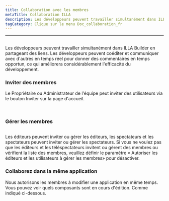 ```yaml
---
title: Collaboration avec les membres
metaTitle: Collaboration ILLA
description: Les développeurs peuvent travailler simultanément dans ILLA Builder en partageant des liens. Les développeurs peuvent coéditer et communiquer avec d'autres en temps réel pour donner des commentaires en temps opportun, ce qui améliorera considérablement l'efficacité du développement.
tagCategory: Clique sur le menu Doc_collaboration_fr
---
```


* * *

## <Heading hidden>Collaboration avec les membres</Heading>

Les développeurs peuvent travailler simultanément dans ILLA Builder en partageant des liens. Les développeurs peuvent coéditer et communiquer avec d'autres en temps réel pour donner des commentaires en temps opportun, ce qui améliorera considérablement l'efficacité du développement.

### Inviter des membres

Le Propriétaire ou Administrateur de l'équipe peut inviter des utilisateurs via le bouton Inviter sur la page d'accueil. 

<img src='https://cdn.illacloud.com/official-website/img/docs/assemble/collaboration.png' alt="" />

<img src='https://cdn.illacloud.com/official-website/img/docs/assemble/collaboration(1).png' alt="" />

### Gérer les membres

<img src='https://cdn.illacloud.com/official-website/img/docs/assemble/collaboration(2).png' alt="" />

Les éditeurs peuvent inviter ou gérer les éditeurs, les spectateurs et les spectateurs peuvent inviter ou gérer les spectateurs. Si vous ne voulez pas que les éditeurs et les téléspectateurs invitent ou gèrent des membres ou vérifient la liste des membres, veuillez définir le paramètre « Autoriser les éditeurs et les utilisateurs à gérer les membres» pour désactiver.

### Collaborez dans la même application

Nous autorisons les membres à modifier une application en même temps. Vous pouvez voir quels composants sont en cours d'édition. Comme indiqué ci-dessous. 

<img src='https://cdn.illacloud.com/official-website/img/docs/assemble/collaboration(3).png' alt="" />
